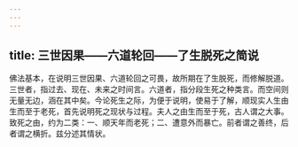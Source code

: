 ```yaml
---
---
---
```

title: 三世因果——六道轮回——了生脱死之简说
---




佛法基本，在说明三世因果、六道轮回之可畏，故所期在了生脱死，而修解脱道。三世者，指过去、现在、未来之时间言。六道者，指分段生死之种类言。而空间则无量无边，涵在其中矣。今论死生之际，为便于说明，使易于了解，顺现实人生由生而至于老死，首先说明死之现状与过程。夫人之由生而至于死，古人谓之大事。致死之由，约为二类：一、顺天年而老死；二、遭意外而暴亡。前者谓之善终，后者谓之横折。兹分述其情状。